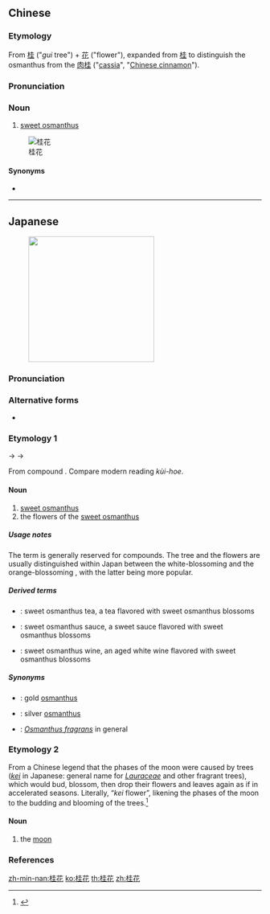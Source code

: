 ==Chinese==
{{zh-forms}}

===Etymology===
From [[桂]] ("''gui'' tree") + [[花]] ("flower"), expanded from [[桂]] to distinguish the osmanthus from the [[肉桂]] ("[[cassia]]", "[[Chinese cinnamon]]").

===Pronunciation===
{{zh-pron
|m=guìhuā
|c=gwai3 faa1
|mn=kùi-hoe
|cat=n
}}

===Noun===
{{zh-noun}}

# [[w:Sweet Osmanthus|sweet osmanthus]] {{qualifier|Osmanthus fragrans}}
[[Image:Osmanthus heterophyllus-hangzhou.JPG|thumb|桂花]]

====Synonyms====
* {{zh-l|樨}}
{{zh-cat|Flowers}}

----

==Japanese==
{{wikipedia|lang=ja|モクセイ}}
{{ja-kanjitab|けい|か|yomi=on}}
{{wikipedia|Osmanthus fragrans}}
[[Image:Osmanthus_fragrans_(orange_flowers).jpg|thumb|250px|{{lang|ja|桂花}}]]

===Pronunciation===
{{ja-pron|yomi=kanon|けいか}}

===Alternative forms===
* {{ja-l|桂華}} {{qualifier|rare}}

===Etymology 1===
{{IPAchar|*/kweːkwa/}} → {{IPAchar|/keːkwa/}} → {{IPAchar|/keːka/}}

From {{etyl|ltc|ja|sort=けいか}} compound {{m|zh|桂花|tr=kuei<sup>H</sup> xwæ|lit=cassia; osmanthus + flower}}.  Compare modern {{etyl|nan|-}} reading ''kùi-hoe''.

====Noun====
{{ja-noun|けいか|hhira=けいくわ}}

# [[sweet osmanthus]]
# the flowers of the [[sweet osmanthus]]

=====Usage notes=====
The term {{lang|ja|桂花}} is generally reserved for compounds. The tree and the flowers are usually distinguished within Japan between the white-blossoming {{m|ja|銀木犀|tr=ginmokusei||silver osmanthus}} and the orange-blossoming {{m|ja|金木犀|tr=kinmokusei||gold osmanthus}}, with the latter being more popular.

=====Derived terms=====
{{der-top}}
* {{ja-r|桂花茶|けいかちゃ}}: sweet osmanthus tea, a tea flavored with sweet osmanthus blossoms
* {{ja-r|桂花醤|けいかしょう}}: sweet osmanthus sauce, a sweet sauce flavored with sweet osmanthus blossoms
* {{ja-r|桂花陳酒|けいか ちんしゅ}}: sweet osmanthus wine, an aged white wine flavored with sweet osmanthus blossoms
{{der-bottom}}

=====Synonyms=====
* {{ja-r|金木犀|きんもくせい}}: gold [[osmanthus]]
* {{ja-r|銀木犀|ぎんもくせい}}: silver [[osmanthus]]
* {{ja-r|木犀|もくせい}}: ''[[Osmanthus fragrans]]'' in general

===Etymology 2===
From a Chinese legend that the phases of the moon were caused by {{m|cmn|桂}} trees ([[桂#Japanese|''kei'']] in Japanese: general name for ''[[Lauraceae]]'' and other fragrant trees), which would bud, blossom, then drop their flowers and leaves again as if in accelerated seasons. Literally, “''kei'' flower”, likening the phases of the moon to the budding and blooming of the trees.<ref name="KDJ">{{R:Kokugo Dai Jiten}}</ref>

====Noun====
{{ja-noun|けいか|hhira=けいくわ}}

# {{lb|ja|sort=けいか|euphemistic}} the [[moon]]

===References===
<references/>

[[zh-min-nan:桂花]]
[[ko:桂花]]
[[th:桂花]]
[[zh:桂花]]